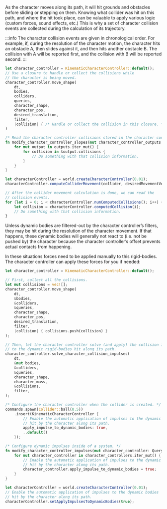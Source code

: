 
As the character moves along its path, it will hit grounds and obstacles before sliding or stepping on them. Knowing what
collider was hit on this path, and where the hit took place, can be valuable to apply various logic (custom forces,
sound effects, etc.) This is why a set of character collision events are collected during the calculation of its
trajectory.

:::info
The character collision events are given in chronological order. For example, if, during the resolution of the character
motion, the character hits an obstacle A, then slides against it, and then hits another obstacle B. The collision
with A will be reported first, and the collision with B will be reported second.
:::

<rapier>

```rust
let character_controller = KinematicCharacterController::default();
// Use a closure to handle or collect the collisions while
// the character is being moved.
character_controller.move_shape(
    dt,
    bodies,
    colliders,
    queries,
    character_shape,
    character_pos,
    desired_translation,
    filter,
    |collision| { /* Handle or collect the collision in this closure. */ }
)
```

</rapier>
<bevy>

```rust
/* Read the character controller collisions stored in the character controller’s output. */
fn modify_character_controller_slopes(mut character_controller_outputs: Query<&mut KinematicCharacterControllerOutput>) {
    for mut output in outputs.iter_mut() {
        for collision in &output.collisions {
            // Do something with that collision information.
        }
    }
}
```

</bevy>
<js>

```js
let characterController = world.createCharacterController(0.01);
characterController.computeColliderMovement(collider, desiredMovementVector);

// After the collider movement calculation is done, we can read the
// collision events.
for (let i = 0; i < characterController.numComputedCollisions(); i++) {
    let collision = characterController.computedCollision(i);
    // Do something with that collision information.
}
```

</js>

Unless dynamic bodies are filtered-out by the character controller’s filters, they may be hit during the resolution
of the character movement. If that happens, these dynamic bodies will generally not react to (i.e. not be pushed by) the
character because the character controller’s offset prevents actual contacts from happening.

In these situations forces need to be applied manually to this rigid-bodies. The character controller can apply these
forces for you if needed:

<rapier>

```rust
let character_controller = KinematicCharacterController::default();

// First, collect all the collisions.
let mut collisions = vec![];
character_controller.move_shape(
    dt,
    &bodies,
    &colliders,
    &queries,
    character_shape,
    character_pos,
    desired_translation,
    filter,
    |collision| { collisions.push(collision) }
);

// Then, let the character controller solve (and apply) the collision impulses
// to the dynamic rigid-bodies hit along its path.
character_controller.solve_character_collision_impulses(
    dt,
    &mut bodies,
    &colliders,
    &queries,
    character_shape,
    character_mass,
    &collisions,
    filter,
);
```

</rapier>
<bevy>

```rust
/* Configure the character controller when the collider is created. */
commands.spawn(Collider::ball(0.5))
    .insert(KinematicCharacterController {
        // Enable the automatic application of impulses to the dynamic bodies
        // hit by the character along its path.
        apply_impulse_to_dynamic_bodies: true,
        ..default()
    });
```
```rust
/* Configure dynamic impulses inside of a system. */
fn modify_character_controller_impulses(mut character_controller: Query<&mut KinematicCharacterController>) {
    for mut character_controller in character_controllers.iter_mut() {
        // Enable the automatic application of impulses to the dynamic bodies
        // hit by the character along its path.
        character_controller.apply_impulse_to_dynamic_bodies = true;
    }
}
```

</bevy>
<js>

```js
let characterController = world.createCharacterController(0.01);
// Enable the automatic application of impulses to the dynamic bodies
// hit by the character along its path.
characterController.setApplyImpulsesToDynamicBodies(true);
```

</js>
